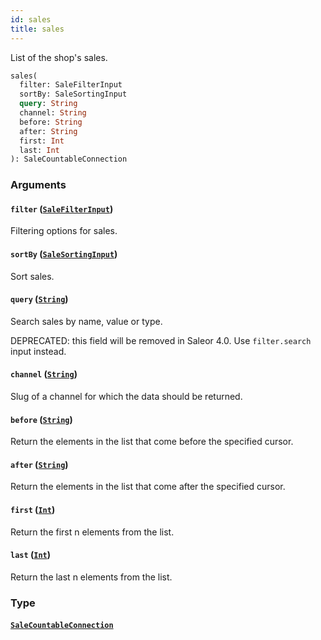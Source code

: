 ```yaml
---
id: sales
title: sales
---
```


List of the shop's sales.

```graphql
sales(
  filter: SaleFilterInput
  sortBy: SaleSortingInput
  query: String
  channel: String
  before: String
  after: String
  first: Int
  last: Int
): SaleCountableConnection

```

### Arguments

#### `filter` ([`SaleFilterInput`](../../../developer/api-reference/inputs/sale-filter-input))

Filtering options for sales.

#### `sortBy` ([`SaleSortingInput`](../../../developer/api-reference/inputs/sale-sorting-input))

Sort sales.

#### `query` ([`String`](../../../developer/api-reference/scalars/string))

Search sales by name, value or type.

DEPRECATED: this field will be removed in Saleor 4.0. Use `filter.search` input instead.

#### `channel` ([`String`](../../../developer/api-reference/scalars/string))

Slug of a channel for which the data should be returned.

#### `before` ([`String`](../../../developer/api-reference/scalars/string))

Return the elements in the list that come before the specified cursor.

#### `after` ([`String`](../../../developer/api-reference/scalars/string))

Return the elements in the list that come after the specified cursor.

#### `first` ([`Int`](../../../developer/api-reference/scalars/int))

Return the first n elements from the list.

#### `last` ([`Int`](../../../developer/api-reference/scalars/int))

Return the last n elements from the list.

### Type

#### [`SaleCountableConnection`](../../../developer/api-reference/objects/sale-countable-connection)
